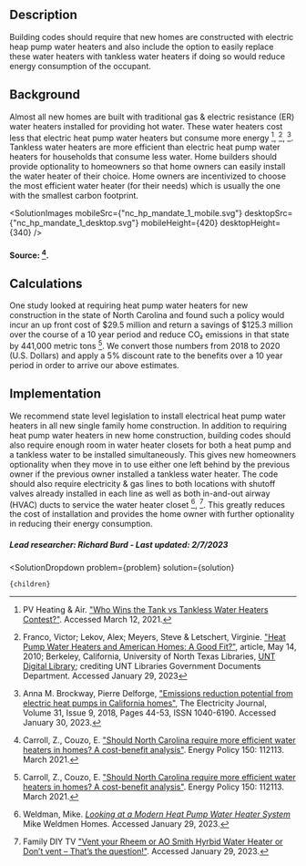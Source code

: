


## Description
Building codes should require that new homes are constructed with electric heap pump water heaters and also include the option to easily replace these water heaters with tankless water heaters if doing so would reduce energy consumption of the occupant.

## Background
Almost all new homes are built with traditional gas & electric resistance (ER) water heaters installed for providing hot water.  These water heaters cost less that electric heat pump water heaters but consume more energy [^"2"], [^"5"], [^"6"]. Tankless water heaters are more efficient than electric heat pump water heaters for households that consume less water.  Home builders should provide optionality to homeowners so that home owners can easily install the water heater of their choice. Home owners are incentivized to choose the most efficient water heater (for their needs) which is usually the one with the smallest carbon footprint.

<SolutionImages 
  mobileSrc={"nc_hp_mandate_1_mobile.svg"}
  desktopSrc={"nc_hp_mandate_1_desktop.svg"}
  mobileHeight={420}
  desktopHeight={340}
/>

#### Source: [^"1"].

## Calculations
One study looked at requiring heat pump water heaters for new construction in the state of North Carolina and found such a policy would incur an up front cost of $29.5 million and return a savings of $125.3 million over the course of a 10 year period and reduce CO₂ emissions in that state by 441,000 metric tons [^"1"]. We convert those numbers from 2018 to 2020 (U.S. Dollars) and apply a 5% discount rate to the benefits over a 10 year period in order to arrive our above estimates.

## Implementation
We recommend state level legislation to install electrical heat pump water heaters in all new single family home construction. In addition to requiring heat pump water heaters in new home construction, building codes should also require enough room in water heater closets for both a heat pump and a tankless water to be installed simultaneously.  This gives new homeowners optionality when they move in to use either one left behind by the previous owner if the previous owner installed a tankless water heater. The code should also require electricity & gas lines to both locations with shutoff valves already installed in each line as well as both in-and-out airway (HVAC) ducts to service the water heater closet [^"3"], [^"4"].  This greatly reduces the cost of installation and provides the home owner with further optionality in reducing their energy consumption.

##### Lead researcher: Richard Burd - Last updated: 2/7/2023

[^"1"]: Carroll, Z., Couzo, E. ["Should North Carolina require more efficient water heaters in homes? A cost-benefit analysis"](https://www.sciencedirect.com/science/article/abs/pii/S0301421520308247). Energy Policy 150: 112113. March 2021.

[^"2"]: PV Heating & Air. ["Who Wins the Tank vs Tankless Water Heaters Contest?"](https://www.pvhvac.com/blog/tank-vs-tankless-water-heaters). Accessed March 12, 2021.

[^"3"]: Weldman, Mike. [*Looking at a Modern Heat Pump Water Heater System*](https://youtu.be/saz8ci4WUsc) Mike Weldmen Homes. Accessed January 29, 2023.

[^"4"]: Family DIY TV ["Vent your Rheem or AO Smith Hyrbid Water Heater or Don’t vent – That’s the question!"](https://www.youtube.com/watch?v=SHJLvfgpJWg). Accessed January 29, 2023.

[^"5"]: Franco, Victor; Lekov, Alex; Meyers, Steve & Letschert, Virginie. ["Heat Pump Water Heaters and American Homes: A Good Fit?"](https://digital.library.unt.edu/ark:/67531/metadc830471/), article, May 14, 2010; Berkeley, California, University of North Texas Libraries, [UNT Digital Library](https://digital.library.unt.edu); crediting UNT Libraries Government Documents Department. Accessed January 29, 2023

[^"6"]: Anna M. Brockway, Pierre Delforge, ["Emissions reduction potential from electric heat pumps in California homes"](https://www.sciencedirect.com/science/article/pii/S1040619018302331), The Electricity Journal, Volume 31, Issue 9, 2018, Pages 44-53, ISSN 1040-6190. Accessed January 30, 2023.

  <SolutionDropdown 
    problem={problem} 
    solution={solution}
  >
    {children}
  </SolutionDropdown>